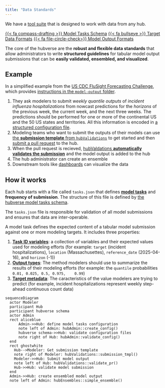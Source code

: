 ```yaml
---
title: "Data Standards"
---
```


:::{.callout-tip}

We have a [tool suite](software.qmd) that is designed to work with data from any
hub.

:::


[{{< fa compass-drafting >}} Model Tasks Schema](https://hubverse.io/en/latest/user-guide/hub-config.html#model-tasks-schema){.btn .btn-outline-dark .ms-auto}
[{{< fa bullseye >}} Target Data Formats](https://hubverse.io/en/latest/user-guide/target-data.html){.btn .btn-outline-dark .ms-auto}
[{{< fa file-circle-check>}} Model Output Formats](https://hubverse.io/en/latest/user-guide/model-output.html){.btn .btn-outline-dark .ms-auto}

The core of the hubverse are the **robust and flexible data standards** that
allow administrators to write **structured guidelines** for tabular model
output submissions that can be **easily validated, ensembled, and visualized**.

## Example

In a simplified example from the [US CDC FluSight Forecasting
Challenge](https://github.com/cdcepi/FluSight-forecast-hub/), which provides
[instructions in the `model-output`
folder](https://github.com/cdcepi/FluSight-forecast-hub/tree/main/model-output#readme).

1. They ask modelers to submit _weekly_ _quantile outputs_ of _incident
influenza hospitalizations_ from nowcast predictions for the _horizons_ of the
previous week, the current week, and the next three weeks. The predictions
should be performed for one or more of the continental US and the 50 US states
and territories. All this information is encoded in [a structured configuration file](https://github.com/cdcepi/FluSight-forecast-hub/blob/c24e390459a1d2bf52771f6514920ba3d8dea347/hub-config/tasks.json#L157-L335).
2. Modeling teams who want to submit the outputs of their models can use [the
**submission template** from
`hubValidations`](https://hubverse.io/en/latest/user-guide/model-output.html#submission-template)
to get started and then [submit a pull
request](https://docs.github.com/articles/about-pull-requests) to the hub.
3. When the pull request is recieved, [hubValdations **automatically validates the submission**](https://hubverse-org.github.io/hubValidations/articles/validate-pr.html) and the model output is added to the hub
4. The hub administrator can create an ensemble
5. Downstream tools like [dashboards](https://hubverse.io/en/latest/user-guide/dashboards.html) can visualize the data


## How it works

Each hub starts with a file called `tasks.json` that defines [**model tasks**](https://hubverse.io/en/latest/user-guide/tasks.html) and **frequency of submission**. The structure of this file is defined by [the hubverse model tasks schema](https://hubverse.io/en/latest/user-guide/dashboards.html).

The `tasks.json` file is responsible for validation of all model submissions
and ensures that data are inter-operable.

A model task defines the expected content of a
tabular model submission against one or more modeling targets. It includes
three properties:

1. [**Task ID
   variables**](https://hubverse.io/en/latest/user-guide/tasks.html#usage-of-task-id-variables):
   a collection of variables and their expected values used for modeling
   efforts (for example: `target` (incident hospitalizations), `location`
   (Massachusettes), `reference_date` (2025-04-16), and `horizon` (-1))
2. [**Output
   types**](https://hubverse.io/en/latest/user-guide/tasks.html#output-types):
   The method modelers should use to summarize the results of their modeling
   efforts (for example: the `quantile` probabilities `0.01, 0.025, 0.5, 0.975,
   0.99`)
3. [**Target
   metadata**](https://hubverse.io/en/latest/user-guide/tasks.html#target-metadata):
   The caracteristics of the value modelers are trying to predict (for example,
   incident hospitalizations represent weekly step-ahead continuous count data)



```mermaid
sequenceDiagram
  actor Modeler
  participant Hub
  participant hubverse schema
  actor Admin
  rect aliceblue
      Admin->>Hub: define model tasks configuration
      note left of Admin: hubAdmin::create_config()
      hubverse schema->>Hub: validate configuration files
      note right of Hub: hubAdmin::validate_config()
  end
  rect ghostwhite
    Hub-->Modeler: Get submission template
    note right of Modeler: hubValidations::submission_tmpl()
    Modeler->>Hub: Submit model output
    note left of Hub: hubValidations::validate_pr()
    Hub->>Hub: validate model submission
  end
  Admin->>Hub: create ensembled model output
  note left of Admin: hubEnsembles::simple_ensemble()

```

